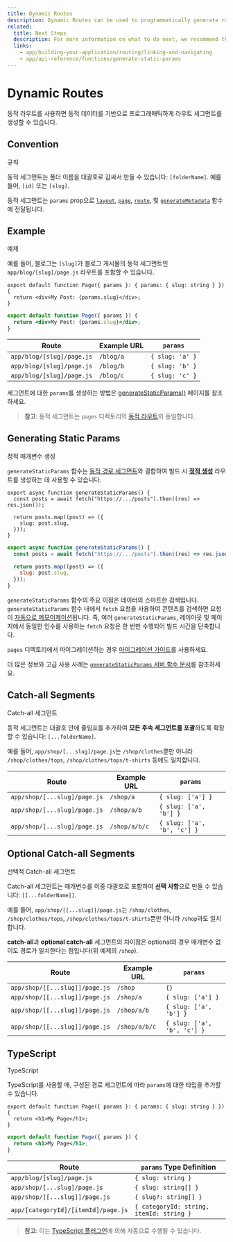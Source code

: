 ```yaml
---
title: Dynamic Routes
description: Dynamic Routes can be used to programmatically generate route segments from dynamic data.
related:
  title: Next Steps
  description: For more information on what to do next, we recommend the following sections
  links:
    - app/building-your-application/routing/linking-and-navigating
    - app/api-reference/functions/generate-static-params
---
```


# Dynamic Routes

동적 라우트를 사용하면 동적 데이터를 기반으로 프로그래매틱하게 라우트 세그먼트를 생성할 수 있습니다.

## Convention

규칙

동적 세그먼트는 폴더 이름을 대괄호로 감싸서 만들 수 있습니다: `[folderName]`. 예를 들어, `[id]` 또는 `[slug]`.

동적 세그먼트는 `params` prop으로 [`layout`](/docs/app/api-reference/file-conventions/layout), [`page`](/docs/app/api-reference/file-conventions/page), [`route`](/docs/app/building-your-application/routing/route-handlers), 및 [`generateMetadata`](/docs/app/api-reference/functions/generate-metadata#generatemetadata-function) 함수에 전달됩니다.

## Example

예제

예를 들어, 블로그는 `[slug]`가 블로그 게시물의 동적 세그먼트인 `app/blog/[slug]/page.js` 라우트를 포함할 수 있습니다.

```tsx filename="app/blog/[slug]/page.tsx" switcher
export default function Page({ params }: { params: { slug: string } }) {
  return <div>My Post: {params.slug}</div>;
}
```

```jsx filename="app/blog/[slug]/page.js" switcher
export default function Page({ params }) {
  return <div>My Post: {params.slug}</div>;
}
```

| Route                     | Example URL | `params`        |
| ------------------------- | ----------- | --------------- |
| `app/blog/[slug]/page.js` | `/blog/a`   | `{ slug: 'a' }` |
| `app/blog/[slug]/page.js` | `/blog/b`   | `{ slug: 'b' }` |
| `app/blog/[slug]/page.js` | `/blog/c`   | `{ slug: 'c' }` |

세그먼트에 대한 `params`를 생성하는 방법은 [generateStaticParams()](#generating-static-params) 페이지를 참조하세요.

> **참고**: 동적 세그먼트는 `pages` 디렉토리의 [동적 라우트](/docs/app/building-your-application/routing/dynamic-routes)와 동일합니다.

## Generating Static Params

정적 매개변수 생성

`generateStaticParams` 함수는 [동적 경로 세그먼트](/docs/app/building-your-application/routing/dynamic-routes)와 결합하여 빌드 시 [**정적 생성**](/docs/app/building-your-application/rendering/server-components#static-rendering-default) 라우트를 생성하는 데 사용할 수 있습니다.

```tsx filename="app/blog/[slug]/page.tsx" switcher
export async function generateStaticParams() {
  const posts = await fetch("https://.../posts").then((res) => res.json());

  return posts.map((post) => ({
    slug: post.slug,
  }));
}
```

```jsx filename="app/blog/[slug]/page.js" switcher
export async function generateStaticParams() {
  const posts = await fetch("https://.../posts").then((res) => res.json());

  return posts.map((post) => ({
    slug: post.slug,
  }));
}
```

`generateStaticParams` 함수의 주요 이점은 데이터의 스마트한 검색입니다. `generateStaticParams` 함수 내에서 `fetch` 요청을 사용하여 콘텐츠를 검색하면 요청이 [자동으로 메모이제이션](/docs/app/building-your-application/caching#request-memoization)됩니다. 즉, 여러 `generateStaticParams`, 레이아웃 및 페이지에서 동일한 인수를 사용하는 `fetch` 요청은 한 번만 수행되어 빌드 시간을 단축합니다.

`pages` 디렉토리에서 마이그레이션하는 경우 [마이그레이션 가이드](/docs/app/building-your-application/upgrading/app-router-migration#dynamic-paths-getstaticpaths)를 사용하세요.

더 많은 정보와 고급 사용 사례는 [`generateStaticParams` 서버 함수 문서](/docs/app/api-reference/functions/generate-static-params)를 참조하세요.

## Catch-all Segments

Catch-all 세그먼트

동적 세그먼트는 대괄호 안에 줄임표를 추가하여 **모든 후속 세그먼트를 포괄**하도록 확장할 수 있습니다: `[...folderName]`.

예를 들어, `app/shop/[...slug]/page.js`는 `/shop/clothes`뿐만 아니라 `/shop/clothes/tops`, `/shop/clothes/tops/t-shirts` 등에도 일치합니다.

| Route                        | Example URL   | `params`                    |
| ---------------------------- | ------------- | --------------------------- |
| `app/shop/[...slug]/page.js` | `/shop/a`     | `{ slug: ['a'] }`           |
| `app/shop/[...slug]/page.js` | `/shop/a/b`   | `{ slug: ['a', 'b'] }`      |
| `app/shop/[...slug]/page.js` | `/shop/a/b/c` | `{ slug: ['a', 'b', 'c'] }` |

## Optional Catch-all Segments

선택적 Catch-all 세그먼트

Catch-all 세그먼트는 매개변수를 이중 대괄호로 포함하여 **선택 사항**으로 만들 수 있습니다: `[[...folderName]]`.

예를 들어, `app/shop/[[...slug]]/page.js`는 `/shop/clothes`, `/shop/clothes/tops`, `/shop/clothes/tops/t-shirts`뿐만 아니라 `/shop`과도 일치합니다.

**catch-all**과 **optional catch-all** 세그먼트의 차이점은 optional의 경우 매개변수 없이도 경로가 일치한다는 점입니다(위 예제의 `/shop`).

| Route                          | Example URL   | `params`                    |
| ------------------------------ | ------------- | --------------------------- |
| `app/shop/[[...slug]]/page.js` | `/shop`       | `{}`                        |
| `app/shop/[[...slug]]/page.js` | `/shop/a`     | `{ slug: ['a'] }`           |
| `app/shop/[[...slug]]/page.js` | `/shop/a/b`   | `{ slug: ['a', 'b'] }`      |
| `app/shop/[[...slug]]/page.js` | `/shop/a/b/c` | `{ slug: ['a', 'b', 'c'] }` |

## TypeScript

TypeScript

TypeScript를 사용할 때, 구성된 경로 세그먼트에 따라 `params`에 대한 타입을 추가할 수 있습니다.

```tsx filename="app/blog/[slug]/page.tsx" switcher
export default function Page({ params }: { params: { slug: string } }) {
  return <h1>My Page</h1>;
}
```

```jsx filename="app/blog/[slug]/page.js" switcher
export default function Page({ params }) {
  return <h1>My Page</h1>;
}
```

| Route                               | `params` Type Definition                 |
| ----------------------------------- | ---------------------------------------- |
| `app/blog/[slug]/page.js`           | `{ slug: string }`                       |
| `app/shop/[...slug]/page.js`        | `{ slug: string[] }`                     |
| `app/shop/[[...slug]]/page.js`      | `{ slug?: string[] }`                    |
| `app/[categoryId]/[itemId]/page.js` | `{ categoryId: string, itemId: string }` |

> **참고**: 이는 [TypeScript 플러그인](/docs/app/building-your-application/configuring/typescript#typescript-plugin)에 의해 자동으로 수행될 수 있습니다.
